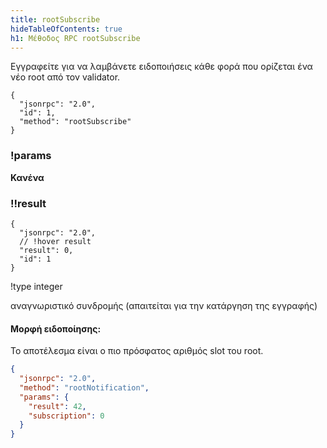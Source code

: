 ```yaml
---
title: rootSubscribe
hideTableOfContents: true
h1: Μέθοδος RPC rootSubscribe
---
```


Εγγραφείτε για να λαμβάνετε ειδοποιήσεις κάθε φορά που ορίζεται ένα νέο root από
τον validator.

<APIMethod>

```jsonc !!request
{
  "jsonrpc": "2.0",
  "id": 1,
  "method": "rootSubscribe"
}
```

### !params

**Κανένα**

### !!result

```jsonc !response
{
  "jsonrpc": "2.0",
  // !hover result
  "result": 0,
  "id": 1
}
```

!type integer

αναγνωριστικό συνδρομής (απαιτείται για την κατάργηση της εγγραφής)

</APIMethod>

#### Μορφή ειδοποίησης:

Το αποτέλεσμα είναι ο πιο πρόσφατος αριθμός slot του root.

```json
{
  "jsonrpc": "2.0",
  "method": "rootNotification",
  "params": {
    "result": 42,
    "subscription": 0
  }
}
```
